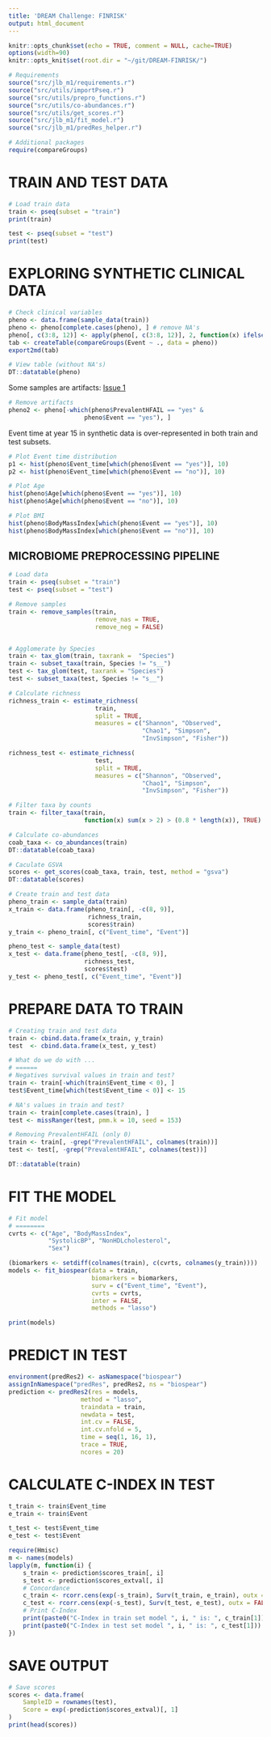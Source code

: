 ```yaml
---
title: 'DREAM Challenge: FINRISK'
output: html_document
---
```


```r
knitr::opts_chunk$set(echo = TRUE, comment = NULL, cache=TRUE)
options(width=90)
knitr::opts_knit$set(root.dir = "~/git/DREAM-FINRISK/")
```

```r
# Requirements
source("src/jlb_m1/requirements.r")
source("src/utils/importPseq.r")
source("src/utils/prepro_functions.r")
source("src/utils/co-abundances.r")
source("src/utils/get_scores.r")
source("src/jlb_m1/fit_model.r")
source("src/jlb_m1/predRes_helper.r")

# Additional packages
require(compareGroups)
```

# TRAIN AND TEST DATA

```r
# Load train data
train <- pseq(subset = "train")
print(train)

test <- pseq(subset = "test")
print(test)
```

# EXPLORING SYNTHETIC CLINICAL DATA

```r
# Check clinical variables
pheno <- data.frame(sample_data(train))
pheno <- pheno[complete.cases(pheno), ] # remove NA's
pheno[, c(3:8, 12)] <- apply(pheno[, c(3:8, 12)], 2, function(x) ifelse(x == 1, "yes", "no"))
tab <- createTable(compareGroups(Event ~ ., data = pheno))
export2md(tab)
```

```r
# View table (without NA's)
DT::datatable(pheno)
```

Some samples are artifacts: [Issue 1]()

```r
# Remove artifacts
pheno2 <- pheno[-which(pheno$PrevalentHFAIL == "yes" & 
                     pheno$Event == "yes"), ]
```


Event time at year 15 in synthetic data is over-represented in both train and test subsets.

```r
# Plot Event time distribution
p1 <- hist(pheno$Event_time[which(pheno$Event == "yes")], 10)
p2 <- hist(pheno$Event_time[which(pheno$Event == "no")], 10)

# Plot Age
hist(pheno$Age[which(pheno$Event == "yes")], 10)
hist(pheno$Age[which(pheno$Event == "no")], 10)

# Plot BMI
hist(pheno$BodyMassIndex[which(pheno$Event == "yes")], 10)
hist(pheno$BodyMassIndex[which(pheno$Event == "no")], 10)

```

## MICROBIOME PREPROCESSING PIPELINE

```r
# Load data
train <- pseq(subset = "train")
test <- pseq(subset = "test")

# Remove samples
train <- remove_samples(train,
                        remove_nas = TRUE,
                        remove_neg = FALSE)


# Agglomerate by Species
train <- tax_glom(train, taxrank =  "Species")
train <- subset_taxa(train, Species != "s__")
test <- tax_glom(test, taxrank = "Species")
test <- subset_taxa(test, Species != "s__")

# Calculate richness
richness_train <- estimate_richness(
                        train,
                        split = TRUE,
                        measures = c("Shannon", "Observed",
                                     "Chao1", "Simpson",
                                     "InvSimpson", "Fisher"))

richness_test <- estimate_richness(
                        test,
                        split = TRUE,
                        measures = c("Shannon", "Observed",
                                     "Chao1", "Simpson",
                                     "InvSimpson", "Fisher"))

# Filter taxa by counts
train <- filter_taxa(train,
                     function(x) sum(x > 2) > (0.8 * length(x)), TRUE)

# Calculate co-abundances
coab_taxa <- co_abundances(train)
DT::datatable(coab_taxa)

# Caculate GSVA
scores <- get_scores(coab_taxa, train, test, method = "gsva")
DT::datatable(scores)

# Create train and test data
pheno_train <- sample_data(train)
x_train <- data.frame(pheno_train[, -c(8, 9)],
                      richness_train,
                      scores$train)
y_train <- pheno_train[, c("Event_time", "Event")]

pheno_test <- sample_data(test)
x_test <- data.frame(pheno_test[, -c(8, 9)],
                     richness_test,
                     scores$test)
y_test <- pheno_test[, c("Event_time", "Event")]
```


# PREPARE DATA TO TRAIN

```r
# Creating train and test data
train <- cbind.data.frame(x_train, y_train)
test  <- cbind.data.frame(x_test, y_test)

# What do we do with ...
# ======
# Negatives survival values in train and test?
train <- train[-which(train$Event_time < 0), ]
test$Event_time[which(test$Event_time < 0)] <- 15

# NA's values in train and test?
train <- train[complete.cases(train), ]
test <- missRanger(test, pmm.k = 10, seed = 153)

# Removing PrevalentHFAIL (only 0)
train <- train[, -grep("PrevalentHFAIL", colnames(train))]
test <- test[, -grep("PrevalentHFAIL", colnames(test))]

DT::datatable(train)
```


# FIT THE MODEL

```r
# Fit model
# ========
cvrts <- c("Age", "BodyMassIndex",
           "SystolicBP", "NonHDLcholesterol",
           "Sex")

(biomarkers <- setdiff(colnames(train), c(cvrts, colnames(y_train))))
models <- fit_biospear(data = train,
                       biomarkers = biomarkers,
                       surv = c("Event_time", "Event"),
                       cvrts = cvrts,
                       inter = FALSE,
                       methods = "lasso")

print(models)
```

# PREDICT IN TEST

```r
environment(predRes2) <- asNamespace("biospear")
assignInNamespace("predRes", predRes2, ns = "biospear")
prediction <- predRes2(res = models,
                    method = "lasso",
                    traindata = train,
                    newdata = test,
                    int.cv = FALSE,
                    int.cv.nfold = 5,
                    time = seq(1, 16, 1),
                    trace = TRUE,
                    ncores = 20)
```


# CALCULATE C-INDEX IN TEST

```r
t_train <- train$Event_time
e_train <- train$Event

t_test <- test$Event_time
e_test <- test$Event

require(Hmisc)
m <- names(models)
lapply(m, function(i) {
    s_train <- prediction$scores_train[, i]
    s_test <- prediction$scores_extval[, i]
    # Concordance
    c_train <- rcorr.cens(exp(-s_train), Surv(t_train, e_train), outx = FALSE)
    c_test <- rcorr.cens(exp(-s_test), Surv(t_test, e_test), outx = FALSE)
    # Print C-Index
    print(paste0("C-Index in train set model ", i, " is: ", c_train[1]))
    print(paste0("C-Index in test set model ", i, " is: ", c_test[1]))
})
```


# SAVE OUTPUT
```r
# Save scores
scores <- data.frame(
    SampleID = rownames(test),
    Score = exp(-prediction$scores_extval)[, 1]
)
print(head(scores))
```

